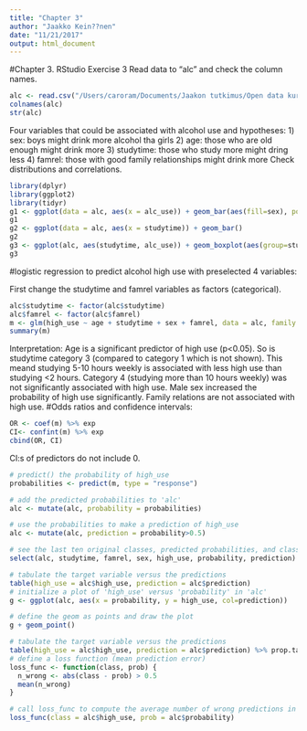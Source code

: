 ```yaml
---
title: "Chapter 3"
author: "Jaakko Kein??nen"
date: "11/21/2017"
output: html_document
---
```

#Chapter 3. RStudio Exercise 3
Read data to "alc" and check the column names.
```r
alc <- read.csv("/Users/caroram/Documents/Jaakon tutkimus/Open data kurssi s2017/GitHub/IODS-project/data/create_alc.csv")
colnames(alc)
str(alc)
```
Four variables that could be associated with alcohol use and hypotheses: 
1) sex: boys might drink more alcohol tha girls
2) age: those who are old enough might drink more
3) studytime: those who study more might dring less
4) famrel: those with good family relationships might drink more
Check distributions and correlations.
```r
library(dplyr)
library(ggplot2)
library(tidyr)
g1 <- ggplot(data = alc, aes(x = alc_use)) + geom_bar(aes(fill=sex), position="dodge")
g1
g2 <- ggplot(data = alc, aes(x = studytime)) + geom_bar()
g2
g3 <- ggplot(alc, aes(studytime, alc_use)) + geom_boxplot(aes(group=studytime))
g3

```
#logistic regression to predict alcohol high use with preselected 4 variables:
 
First change the studytime and famrel variables as factors (categorical).
```r
alc$studytime <- factor(alc$studytime)
alc$famrel <- factor(alc$famrel)
m <- glm(high_use ~ age + studytime + sex + famrel, data = alc, family = "binomial") 
summary(m)
```
Interpretation: Age is a significant predictor of high use (p<0.05). So is studytime category 3 (compared to category 1 which is not shown). This meand studying 5-10 hours weekly is associated with less high use than studying <2 hours. Category 4 (studying more than 10 hours weekly) was not significantly associated with high use. Male sex increased the probability of high use significantly. Family relations are not associated with high use.
#Odds ratios and confidence intervals:

```r
OR <- coef(m) %>% exp
CI<- confint(m) %>% exp
cbind(OR, CI)
```
CI:s of predictors do not include 0. 
```r
# predict() the probability of high_use
probabilities <- predict(m, type = "response")

# add the predicted probabilities to 'alc'
alc <- mutate(alc, probability = probabilities)

# use the probabilities to make a prediction of high_use
alc <- mutate(alc, prediction = probability>0.5)

# see the last ten original classes, predicted probabilities, and class predictions
select(alc, studytime, famrel, sex, high_use, probability, prediction) %>% tail(10)

# tabulate the target variable versus the predictions
table(high_use = alc$high_use, prediction = alc$prediction)
# initialize a plot of 'high_use' versus 'probability' in 'alc'
g <- ggplot(alc, aes(x = probability, y = high_use, col=prediction))

# define the geom as points and draw the plot
g + geom_point()

# tabulate the target variable versus the predictions
table(high_use = alc$high_use, prediction = alc$prediction) %>% prop.table %>% addmargins()
# define a loss function (mean prediction error)
loss_func <- function(class, prob) {
  n_wrong <- abs(class - prob) > 0.5
  mean(n_wrong)
}

# call loss_func to compute the average number of wrong predictions in the (training) data
loss_func(class = alc$high_use, prob = alc$probability)
```

